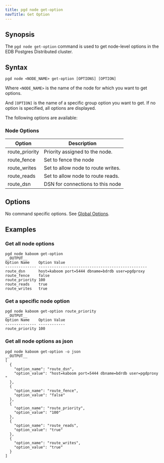 ```yaml
---
title: pgd node get-option
navTitle: Get Option
---
```


## Synopsis

The `pgd node get-option` command is used to get node-level options in the EDB Postgres Distributed cluster.

## Syntax

```plaintext
pgd node <NODE_NAME> get-option [OPTIONS] [OPTION]
```

Where `<NODE_NAME>` is the name of the node for which you want to get options.

And `[OPTION]` is the name of a specific group option you want to get. If no option is specified, all options are displayed.

The following options are available:

### Node Options

| Option         | Description                        |
|----------------|------------------------------------|
| route_priority | Priority assigned to the node.     |
| route_fence    | Set to fence the node              |
| route_writes   | Set to allow node to route writes. |
| route_reads    | Set to allow node to route reads.  |
| route_dsn      | DSN for connections to this node   |

## Options

No command specific options. See [Global Options](/pgd/latest/cli/command_ref/#global-options).

## Examples

### Get all node options

```shell
pgd node kaboom get-option
__OUTPUT__
Option Name    Option Value                                     
-------------- -------------------------------------------------
route_dsn      host=kaboom port=5444 dbname=bdrdb user=pgdproxy 
route_fence    false                                            
route_priority 100                                              
route_reads    true                                             
route_writes   true 
```

### Get a specific node option

```shell
pgd node kaboom get-option route_priority
__OUTPUT__
Option Name    Option Value
-------------- ------------
route_priority 100   
```

### Get all node options as json

```shell
pgd node kaboom get-option -o json
__OUTPUT__
[
  {
    "option_name": "route_dsn",
    "option_value": "host=kaboom port=5444 dbname=bdrdb user=pgdproxy "
  },
  {
    "option_name": "route_fence",
    "option_value": "false"
  },
  {
    "option_name": "route_priority",
    "option_value": "100"
  },
  {
    "option_name": "route_reads",
    "option_value": "true"
  },
  {
    "option_name": "route_writes",
    "option_value": "true"
  }
]
```

